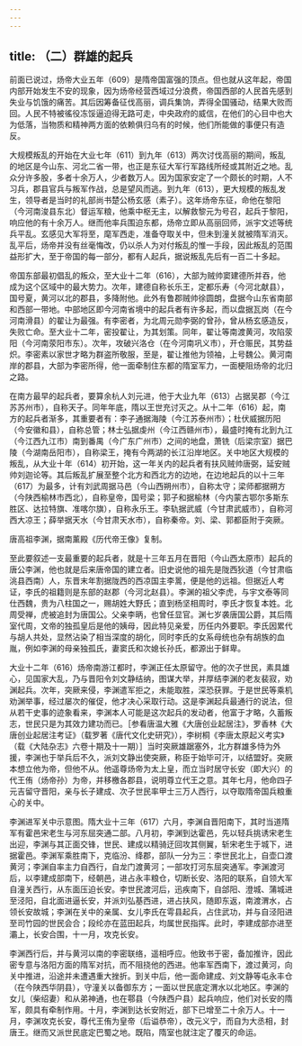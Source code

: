 ```yaml
---
---
---
```

title: （二）群雄的起兵
---



前面已说过，炀帝大业五年（609）是隋帝国富强的顶点。但也就从这年起，帝国内部开始发生不安的现象，因为炀帝经营西域过分浪费，帝国西部的人民首先感到失业与饥饿的痛苦。其后因筹备征伐高丽，调兵集饷，弄得全国骚动，结果大败而回。人民不特被徭役冻馁逼迫得无路可走，中央政府的威信，在他们的心目中也大为低落，当物质和精神两方面的依赖俱归乌有的时候，他们所能做的事便只有造反。

大规模叛乱的开始在大业七年（611）到九年（613）两次讨伐高丽的期间，叛乱的地区是今山东、河北二省一带，也正是东征大军行军路线所经或其附近之地。乱众分许多股，多者十余万人，少者数万人。因为国家安定了一个颇长的时期，人不习兵，郡县官兵与叛军作战，总是望风而逃。到九年（613），更大规模的叛乱发生，领导者是当时的礼部尚书楚公杨玄感（素子）。这年炀帝东征，命他在黎阳（今河南浚县东北）督运军粮，他乘中枢无主，以解救黎元为号召，起兵于黎阳，响应他的有十余万人。继而他率兵围迫东都，炀帝立即从高丽回师，派宇文述等统兵平乱。玄感见大军将至，麾军西走，准备夺取关中，但未到潼关就被隋军消灭。乱平后，炀帝并没有丝毫悔改，仍以杀人为对付叛乱的惟一手段，因此叛乱的范围益形扩大，至于帝国的每一部分，都有人起兵，据说叛乱先后有一百二十多起。

帝国东部最初倡乱的叛众，至大业十二年（616），大部为贼帅窦建德所并吞，他成为这个区域中的最大势力。次年，建德自称长乐王，定都乐寿（今河北献县），国号夏，黄河以北的郡县，多降附他。此外有鲁郡贼帅徐圆朗，盘据今山东省南部和西部一带地。中部地区即今河南省境中的起兵者有许多起，而以盘据瓦岗（在今河南滑县）的翟让为最强。有李密者，为北周元勋李弼的曾孙，曾从杨玄感造反，失败亡命。至大业十二年，密投翟让，为其划策。同年，翟让等南渡黄河，攻陷荥阳（今河南荥阳市东）。次年，攻破兴洛仓（在今河南巩义市），开仓赈民，其势益炽。李密素以家世才略为群盗所敬服，至是，翟让推他为领袖，上号魏公。黄河南岸的郡县，大部为李密所得，他一面牵制住东都的隋室军力，一面梗阻炀帝的北归之路。

在南方最早的起兵者，要算余杭人刘元进，他于大业九年（613）占据吴郡（今江苏苏州市），自称天子。同年年底，隋以王世充讨灭之。从十二年（616）起，南方的起兵者渐多，其重要者有：李子通据海陵（今江苏泰州市）；杜伏威据历阳（今安徽和县），自称总管；林士弘据虔州（今江西赣州市），最盛时掩有北到九江（今江西九江市）南到番禺（今广东广州市）之间的地盘，萧铣（后梁宗室）据巴陵（今湖南岳阳市），自称梁王，掩有今两湖的长江沿岸地区。关中地区大规模的叛乱，从大业十年（614）初开始，这一年关内的起兵者有扶风贼帅唐弼，延安贼帅刘迦论等。其后叛乱扩展至整个北方和西北方的边地，在边地起兵的以十三年（617）为最多，计有刘武周据马邑（今山西朔州市），自称太守；梁师都据朔方（今陕西榆林市西北），自称皇帝，国号梁；郭子和据榆林（今内蒙古鄂尔多斯东胜区、达拉特旗、准喀尔旗），自称永乐王。李轨据武威（今甘肃武威市），自称河西大凉王；薛举据天水（今甘肃天水市），自称秦帝。刘、梁、郭都臣附于突厥。

唐高祖李渊，据南薰殿《历代帝王像》复制。

至此要叙述一支最重要的起兵者，就是十三年五月在晋阳（今山西太原市）起兵的唐公李渊，他也就是后来唐帝国的建立者。旧史说他的祖先是陇西狄道（今甘肃临洮县西南）人，东晋末年割据陇西的西凉国主李暠，便是他的远祖。但据近人考证，李氏的祖籍则是东部的赵郡（今河北赵县）。李渊的祖父李虎，与宇文泰等同仕西魏，贵为八柱国之一，赐胡姓大野氏；直到杨坚相周时，李氏才恢复本姓。北周受禅，虎被追封为唐国公。父亲李昞，也曾任显官。渊七岁袭唐国公爵，其后隋室代周，文帝的独孤皇后是他的姨母，因此特见亲爱，历任内外要职。李氏因累代与胡人共处，显然沾染了相当深度的胡化，同时李氏的女系母统也杂有胡族的血胤，例如李渊的母亲独孤氏，妻窦氏和次媳长孙氏，都源出于鲜卑。

大业十二年（616）炀帝南游江都时，李渊正任太原留守。他的次子世民，素具雄心，见国家大乱，乃与晋阳令刘文静结纳，图谋大举，并厚结李渊的老友裴寂，劝渊起兵。次年，突厥来侵，李渊遣军拒之，未能取胜，深恐获罪。于是世民等乘机劝渊举事，经过屡次的催促，他才决心采取行动。这是李渊起兵最通行的说法，但从若干史事的迹象看来，李渊本人可能是这次起兵的发动者，他富于才略，久蓄叛志，世民只是为其效力建功而已。［参看唐温大雅《大唐创业起居注》，罗香林《大唐创业起居注考证》（载罗著《唐代文化史研究》），李树桐《李唐太原起义考实》（载《大陆杂志》六卷十期及十一期）］当时突厥雄踞塞外，北方群雄多恃为外援，李渊也于举兵后不久，派刘文静出使突厥，称臣于始毕可汗，以结盟好。突厥本想立他为帝，但他不从。他遥尊炀帝为太上皇，而立当时居守长安（即大兴）的代王侑（炀帝孙）为帝，并移檄各郡县，说明尊立代王之意。其年七月，他命四子元吉留守晋阳，亲与长子建成、次子世民率甲士三万人西行，以夺取隋帝国兵粮重心的关中。

李渊进军关中示意图。隋大业十三年（617）六月，李渊自晋阳南下，其时当道隋军有霍邑宋老生与河东屈突通二部。八月初，李渊到达霍邑，先以轻兵挑诱宋老生出迎，李渊与其正面交锋，世民、建成以精骑迂回攻其侧翼，斩宋老生于城下，进据霍邑。李渊军乘胜南下，克临汾、绛郡，部队一分为三：李世民北上，自壶口渡黄河；李渊自率主力自西行，自龙门渡黄河；一部攻打河东屈突通军。李渊渡河后，以李建成部南下，经朝邑，进占永丰粮仓，切断长安、洛阳的联系，自领大军自潼关西行，从东面压迫长安。李世民渡河后，迅疾南下，自郃阳、澄城、蒲城进至泾阳，自北面进逼长安，并派刘弘基西进，进占扶风，随即东返，南渡渭水，占领长安故城；李渊在关中的亲属、女儿李氏在雩县起兵，占住武功，并与自泾阳进至司竹园的世民会合；段纶亦在蓝田起兵，均属世民指挥。此时，李建成部亦进至灞上，长安合围，十一月，攻克长安。

李渊西行后，并与黄河以南的李密联络，遥相呼应。他致书于密，备加推许，因此密专意与洛阳方面的隋军对抗，而不阻挠他的西进。他率军西南下，渡过黄河，向关中推进，沿途并未遭遇重大挫折。到关中后，他一面命建成、刘文静等屯永丰仓（在今陕西华阴县），守潼关以备御东方；一面以世民底定渭水以北地区。李渊的女儿（柴绍妻）和从弟神通，也在鄠县（今陕西户县）起兵响应，他们对长安的隋军，颇具有牵制作用。十月，李渊到达长安附近，部下已增至二十余万人。十一月，李渊攻克长安，尊代王侑为皇帝（后谥恭帝），改元义宁，而自为大丞相，封唐王。继而又派世民底定巴蜀之地。既陷，隋室也就注定了覆灭的命运。